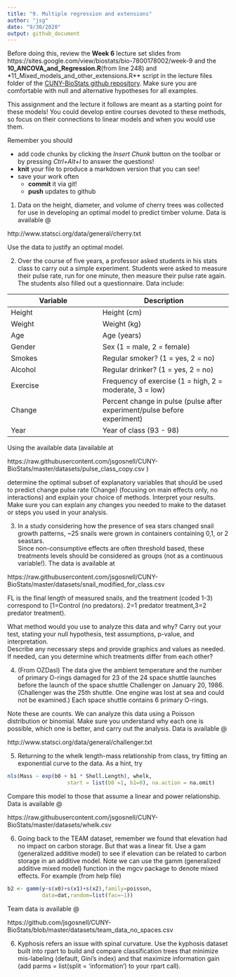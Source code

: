 ```yaml
---
title: "9. Multiple regression and extensions"
author: "jsg"
date: "9/30/2020"
output: github_document
---
```

Before doing this, review the **Week 6** lecture set slides from 
https://sites.google.com/view/biostats/bio-7800178002/week-9 and
the  **10_ANCOVA_and_Regression.R**(from line 248) and 
*11_Mixed_models_and_other_extensions.R** script in the lecture files folder of the
[CUNY-BioStats github repository](https://github.com/jsgosnell/CUNY-BioStats). 
Make sure you are comfortable with null and alternative hypotheses for all
examples.

This assignment and the lecture it follows are meant as a starting point for 
these models! You could develop entire courses devoted to these methods, so 
focus on their connections to linear models and when you would use them.

Remember you should

* add code chunks by clicking the *Insert Chunk* button on the toolbar or by
pressing *Ctrl+Alt+I* to answer the questions!
* **knit** your file to produce a markdown version that you can see!
* save your work often 
  * **commit** it via git!
  * **push** updates to github
  

1.  Data on the height, diameter, and volume of cherry trees was collected for
use in developing an optimal model to predict timber volume.  Data is available @ 

http://www.statsci.org/data/general/cherry.txt

Use the data to justify an optimal model.

2. Over the course of five years, a professor asked students in his stats class 
to carry out a simple experiment.  Students were asked to measure their pulse 
rate, run for one minute, then measure their pulse rate again.  The students 
also filled out a questionnaire.  Data  include:

Variable | Description
-------  | ----------
Height | Height (cm)
Weight | Weight (kg)
Age    | Age (years)
Gender | Sex (1 = male, 2 = female)
Smokes | Regular smoker? (1 = yes, 2 = no)
Alcohol | Regular drinker? (1 = yes, 2 = no)
Exercise | Frequency of exercise (1 = high, 2 = moderate, 3 = low)
Change | Percent change in pulse (pulse after experiment/pulse before experiment)
Year | Year of class (93 - 98)

Using the available data (available at 

https://raw.githubusercontent.com/jsgosnell/CUNY-BioStats/master/datasets/pulse_class_copy.csv )

determine the optimal subset of explanatory variables that should be used to
predict change pulse rate (Change) (focusing on main effects only, no 
interactions) and explain your choice of methods.  Interpret your results. Make
sure you can explain any changes you needed to make to the dataset or steps you 
used in your analysis.

3. In a study considering how the presence of sea stars changed snail growth 
patterns, ~25 snails were grown in containers containing 0,1, or 2 seastars.  
Since non-consumptive effects are often threshold based, these treatments levels
should be considered as groups (not as a continuous variable!).  The data is 
available at

https://raw.githubusercontent.com/jsgosnell/CUNY-BioStats/master/datasets/snail_modified_for_class.csv   

FL is the final length of measured snails, and the treatment (coded 1-3) correspond
to  [1=Control (no predators). 2=1 predator treatment,3=2 predator treatment). 

What method would you use to analyze this data and why? Carry out your test, 
stating your null hypothesis, test assumptions, p-value, and interpretation.  
Describe any necessary steps and provide graphics and values as needed.  If 
needed, can you determine which treatments differ from each other?

4. (From OZDasl) The data give the ambient temperature and the number of 
primary O-rings damaged for 23 of the 24 space shuttle launches before the 
launch of the space shuttle Challenger on January 20, 1986. (Challenger was the
25th shuttle. One engine was lost at sea and could not be examined.) Each space
shuttle contains 6 primary O-rings.

Note these are counts. We can analyze this data using a Poisson distribution 
or binomial. Make sure you understand why each one is possible, which one is 
better, and carry out the analysis.  Data is available @ 

http://www.statsci.org/data/general/challenger.txt

5. Returning to the whelk length-mass relationship from class, try fitting an 
exponential curve to the data.  As a hint, try

```r
nls(Mass ~ exp(b0 + b1 * Shell.Length), whelk, 
                   start = list(b0 =1, b1=0), na.action = na.omit)
```

Compare this model to those that assume a linear and power relationship.  Data is available @

https://raw.githubusercontent.com/jsgosnell/CUNY-BioStats/master/datasets/whelk.csv 

6. Going back to the TEAM dataset, remember we found that elevation had no 
impact on carbon storage.  But that was a linear fit. Use a gam (generalized 
additive model) to see if elevation can be related to carbon storage in an 
additive model.  Note we can use the gamm (generalized additive mixed model) 
function in the mgcv package to denote mixed effects.  For example (from help 
file)
```r
b2 <- gamm(y~s(x0)+s(x1)+s(x2),family=poisson,
           data=dat,random=list(fac=~1))
```

Team data is available @ 

https://github.com/jsgosnell/CUNY-BioStats/blob/master/datasets/team_data_no_spaces.csv 

6. Kyphosis refers an issue with spinal curvature. Use the kyphosis dataset
built into rpart to build and compare classification trees that minimize 
mis-labeling (default, Gini’s index) and that maximize information gain 
(add parms = list(split = 'information') to your rpart call).  




